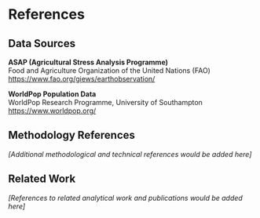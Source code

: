 # References {.unnumbered}

## Data Sources

**ASAP (Agricultural Stress Analysis Programme)**  
Food and Agriculture Organization of the United Nations (FAO)
[https://www.fao.org/giews/earthobservation/](https://www.fao.org/giews/earthobservation/)

**WorldPop Population Data**  
WorldPop Research Programme, University of Southampton
[https://www.worldpop.org/](https://www.worldpop.org/)

## Methodology References

*[Additional methodological and technical references would be added here]*

## Related Work

*[References to related analytical work and publications would be added here]*